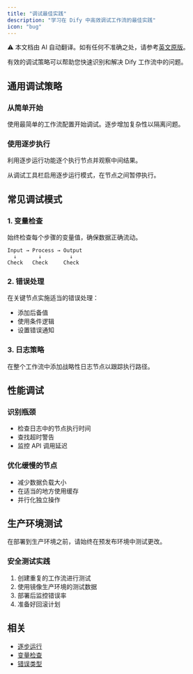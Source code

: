 ```yaml
---
title: "调试最佳实践"
description: "学习在 Dify 中高效调试工作流的最佳实践"
icon: "bug"
---
```


<Note> ⚠️ 本文档由 AI 自动翻译。如有任何不准确之处，请参考[英文原版](../../../../en/documentation/pages/debug/debugging-best-practices.mdx)。</Note>

有效的调试策略可以帮助您快速识别和解决 Dify 工作流中的问题。

## 通用调试策略

### 从简单开始
使用最简单的工作流配置开始调试。逐步增加复杂性以隔离问题。

### 使用逐步执行
利用逐步运行功能逐个执行节点并观察中间结果。

<Tip>
  从调试工具栏启用逐步运行模式，在节点之间暂停执行。
</Tip>

## 常见调试模式

### 1. 变量检查
始终检查每个步骤的变量值，确保数据正确流动。

```
Input → Process → Output
  ↓       ↓         ↓
Check   Check     Check
```

### 2. 错误处理
在关键节点实施适当的错误处理：

- 添加后备值
- 使用条件逻辑
- 设置错误通知

### 3. 日志策略
在整个工作流中添加战略性日志节点以跟踪执行路径。

## 性能调试

### 识别瓶颈
- 检查日志中的节点执行时间
- 查找超时警告
- 监控 API 调用延迟

### 优化缓慢的节点
- 减少数据负载大小
- 在适当的地方使用缓存
- 并行化独立操作

## 生产环境测试

<Warning>
  在部署到生产环境之前，请始终在预发布环境中测试更改。
</Warning>

### 安全测试实践
1. 创建重复的工作流进行测试
2. 使用镜像生产环境的测试数据
3. 部署后监控错误率
4. 准备好回滚计划

## 相关

- [逐步运行](/en/documentation/pages/debug/step-run)
- [变量检查](/en/documentation/pages/debug/variable-inspect)
- [错误类型](/en/documentation/pages/debug/error-type)